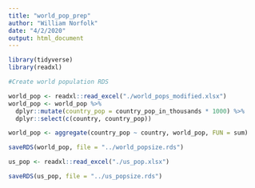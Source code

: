 ```yaml
---
title: "world_pop_prep"
author: "William Norfolk"
date: "4/2/2020"
output: html_document
---
```


```r

library(tidyverse)
library(readxl)

```

```r
#Create world population RDS

world_pop <- readxl::read_excel("./world_pops_modified.xlsx")
world_pop <- world_pop %>% 
  dplyr::mutate(country_pop = country_pop_in_thousands * 1000) %>%
  dplyr::select(c(country, country_pop))

```

```r
world_pop <- aggregate(country_pop ~ country, world_pop, FUN = sum)
```

```r
saveRDS(world_pop, file = "../world_popsize.rds")
```

```r
us_pop <- readxl::read_excel("./us_pop.xlsx")
```

```r
saveRDS(us_pop, file = "../us_popsize.rds")
```

